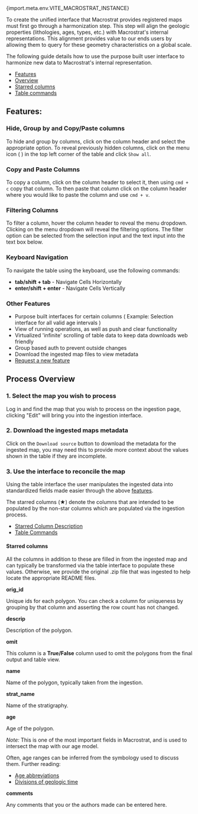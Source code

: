 
<PageHeader title="Legend Harmonization" showSiteName={false}>
  <span className="subtitle">
    <span className="tertiary">{import.meta.env.VITE_MACROSTRAT_INSTANCE}</span>
  </span>
</PageHeader>

To create the unified interface that Macrostrat provides registered maps must first go through a harmonization step.
This step will align the geologic properties (lithologies, ages, types, etc.) with Macrostrat's internal representations. This alignment
provides value to our ends users by allowing them to query for these geometry characteristics on a global scale.

The following guide details how to use the purpose built user interface to harmonize new data to Macrostrat's internal
representation.

- [Features](#features)
- [Overview](#process-overview)
- [Starred columns](#starred-column-description)
- [Table commands](#table-commands)

## Features:

### Hide, Group by and Copy/Paste columns

To hide and group by columns, click on the column header and select the appropriate option. To reveal previously hidden
columns, click on the menu icon ( <Icon icon="menu" /> ) in the top left corner of the table and click `Show all`.

### Copy and Paste Columns

To copy a column, click on the column header to select it, then using `cmd + c` copy that column. To then paste that column
click on the column header where you would like to paste the column and use `cmd + v`.

### Filtering Columns

To filter a column, hover the column header to reveal the menu dropdown. Clicking on the menu dropdown will reveal the
filtering options. The filter option can be selected from the selection input and the text input into the text box below.

### Keyboard Navigation

To navigate the table using the keyboard, use the following commands:

- **tab/shift + tab** - Navigate Cells Horizontally
- **enter/shift + enter** - Navigate Cells Vertically

### Other Features

- Purpose built interfaces for certain columns ( Example: Selection interface for all valid age intervals )
- View of running operations, as well as push and clear functionality
- Virtualized 'infinite' scrolling of table data to keep data downloads web friendly
- Group based auth to prevent outside changes
- Download the ingested map files to view metadata
- <a href="https://github.com/UW-Macrostrat/web/issues/new" target="_blank">Request a new feature</a>

## Process Overview

### 1. Select the map you wish to process

Log in and find the map that you wish to process on the ingestion page, clicking "Edit" will bring you into the ingestion interface.

### 2. Download the ingested maps metadata

Click on the `Download source` button to download the metadata for the ingested map, you may need this to provide more
context about the values shown in the table if they are incomplete.

### 3. Use the interface to reconcile the map

Using the table interface the user manipulates the ingested data into standardized fields made easier through the above [features](#features).

The starred columns (★) denote the columns
that are intended to be populated by the non-star columns which are populated via the ingestion process.

- [Starred Column Description](#starred-column-description)
- [Table Commands](#table-commands)

#### Starred columns

All the columns in addition to these are filled in from the ingested map and can typically be transformed via the
table interface to populate these values. Otherwise, we provide the original .zip file that was ingested to help locate the appropriate README files.

**orig_id**

Unique ids for each polygon. You can check a column for uniqueness by grouping by that column and asserting the row count has not changed.

**descrip**

Description of the polygon.

**omit**

This column is a **True/False** column used to omit the polygons from the final output and table view.

**name**

Name of the polygon, typically taken from the ingestion.

**strat_name**

Name of the stratigraphy.

**age**

Age of the polygon.

*Note:* This is one of the most important fields in Macrostrat, and is used to intersect the map with our age model.

Often, age ranges can be inferred from the symbology used to discuss them. Further reading:

- [Age abbreviations](https://pubs.usgs.gov/of/1999/of99-430/of99-430_sec38.pdf)
- [Divisions of geologic time](https://pubs.usgs.gov/fs/2007/3015/fs2007-3015.pdf)

**comments**

Any comments that you or the authors made can be entered here.
